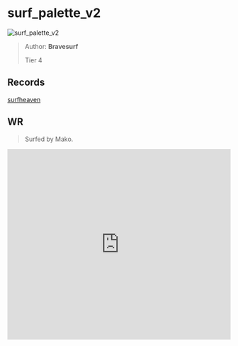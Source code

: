 
# surf_palette_v2

![surf_palette_v2](https://raw.githubusercontent.com/Sayt123/SurfMapPics/Maps-and-bonuses/csgo/surf_palette_v2.jpg)

> Author: **Bravesurf**
>
> Tier 4

## Records

[surfheaven](https://surfheaven.eu/map/surf_palette_v2)

## WR

> Surfed by Mako.

<iframe
width="100%"
height="430"
src="https://www.youtube.com/embed/EudBf8cU5TY"
frameborder="0"
allow="accelerometer; autoplay; clipboard-write; encrypted-media; gyroscope; picture-in-picture"
allowFullScreen
/>

```md

[Surf Timer] - иρ ٠ MaKo finished in 01:25:78 (WR -00:01:47). Improving by 00:03:71
[Surf Timer] - иρ ٠ MaKo beat the map record! Rank: 1/1250


```
                